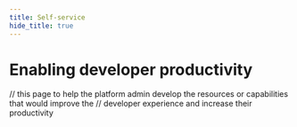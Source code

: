 ```yaml
---
title: Self-service
hide_title: true
---
```


# Enabling developer productivity

// this page to help the platform admin develop the resources or capabilities that would improve the
// developer experience and increase their productivity
